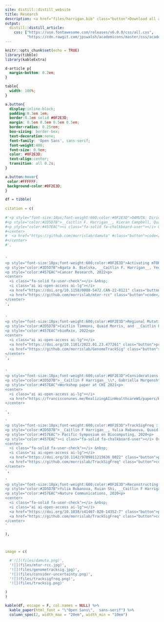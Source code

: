 ```yaml
---
site: distill::distill_website
title: Research
description: <a href="files/harrigan.bib" class="button">Download all as BibTeX</a> <br>  <i class="fa-solid fa-user-check"> </i> Peer reviewed &nbsp;&nbsp; <i class="ai ai-open-access ai-lg"></i> Open access &nbsp;&nbsp; * Indicates equal contribution 
output:
  distill::distill_article:
    css: ["https://use.fontawesome.com/releases/v6.0.0/css/all.css",
          "https://cdn.rawgit.com/jpswalsh/academicons/master/css/academicons.min.css"]
---
```


```r
knitr::opts_chunk$set(echo = TRUE)
library(tibble)
library(kableExtra)
```

```css
d-article p{
  margin-bottom: 0.2em;
}

table{
  width: 100%;
}

a.button{
  display:inline-block;
  padding:0.3em 1em;
  border:0.1em solid #0F2E3D;
  margin: 0.5em 0.5em 0.5em 0.5em;
  border-radius: 0.25rem;
  box-sizing: border-box;
  text-decoration:none;
  font-family: 'Open Sans', sans-serif;
  font-weight:400;
  font-size: 0.9em;
  color: #0F2E3D;
  text-align:center;
  transition: all 0.2s;
}

a.button:hover{
 color:#FFFFFF;
 background-color:#0F2E3D;
}
```


```r
df = tibble(
  
citation = c(
  
#'<p style="font-size:18px;font-weight:600;color:#0F2E3D">DAMUTA: Dirichlet Allocation of Mutations in Cancer<p> 
#<p style="color:#2D5D7B">__Caitlin F. Harrigan__, Kieran Campbell, Quaid Morris, Tyler Funnell<p>
#<p style="color:#457EAC"><i class="fa-solid fa-chalkboard-user"></i> Oral Presentation at CSHL Genome Informatics 2021<p>
#<center>
#  <a href="https://github.com/morrislab/damuta" #class="button">code</a>
#</center>
#',

  
'
<p style="font-size:18px;font-weight:600;color:#0F2E3D">Activating mTOR mutations are detrimental in nutrient-poor conditions<p> 
<p style="color:#2D5D7B">Agata A. Bielska, __Caitlin F. Harrigan__, Yeon Ju Kyung, Quaid Morris, Wilhelm Palm, and Craig B. Thompson<p>
<p style="color:#457EAC">Cancer Research, 2022<p>
<center>
  <i class="fa-solid fa-user-check"></i> &nbsp;
  <i class="ai ai-open-access ai-lg"></i> 
  <a href="https://doi.org/10.1158/0008-5472.CAN-22-0121" class="button">paper</a>
  <a href="https://github.com/morrislab/mtor-rcc" class="button">code</a>
</center>
',


'
<p style="font-size:18px;font-weight:600;color:#0F2E3D">Regional Mutational Signature Activities in Cancer Genomes<p>
<p style="color:#2D5D7B">Caitlin Timmons, Quaid Morris, and __Caitlin F. Harrigan__<p>
<p style="color:#457EAC">bioRxiv, 2022<p>
<center>
  <i class="ai ai-open-access ai-lg"></i>
  <a href="https://doi.org/10.1101/2022.01.23.477261" class="button">preprint</a>
  <a href="https://github.com/morrislab/GenomeTrackSig" class="button">code</a>
</center>
',


'
<p style="font-size:18px;font-weight:600;color:#0F2E3D">Considerations for Visualizing Uncertainty in Clinical Machine Learning Models<p>
<p style="color:#2D5D7B">__Caitlin F Harrigan__\\*, Gabriella Morgenshtern\\*, Anna Goldenberg, and Fanny Chevalier<p>
<p style="color:#457EAC">Workshop paper at CHI 2021<p>
<center>
  <i class="ai ai-open-access ai-lg"></i>
  <a href="https://francisconunes.me/RealizingAIinHealthcareWS/papers/Harrigan2021.pdf" class="button">paper</a>
</center>

',

'
<p style="font-size:18px;font-weight:600;color:#0F2E3D">TrackSigFreq : subclonal reconstructions based on mutation signatures and allele frequencies<p>
<p style="color:#2D5D7B">__Caitlin F Harrigan__, Yulia Rubanova, Quaid Morris, and Alina Selega<p>
<p style="color:#457EAC"> Pacific Symposium on Biocomputing, 2020<p>
<p style="color:#457EAC"><i class="fa-solid fa-chalkboard-user"></i> Oral Presentation at PSB 2020<p>
<center>
  <i class="fa-solid fa-user-check"></i> &nbsp;
  <i class="ai ai-open-access ai-lg"></i>
  <a href="https://doi.org/10.1142/9789811215636_0022" class="button">paper</a>
  <a href="https://github.com/morrislab/TrackSigFreq" class="button">code</a>
</center>
',

'
<p style="font-size:18px;font-weight:600;color:#0F2E3D">Reconstructing evolutionary trajectories of mutation signature activities in cancer using TrackSig<p>
<p style="color:#2D5D7B">Yulia Rubanova, Ruian Shi, __Caitlin F Harrigan__, Roujia Li, Jeff Wintersinger, Nil Sahin, Amit Deshwar, and Quaid Morris<p>
<p style="color:#457EAC">Nature Communications, 2020<p>
<center>
  <i class="fa-solid fa-user-check"></i> &nbsp;
  <i class="ai ai-open-access ai-lg"></i>
  <a href="https://doi.org/10.1038/s41467-020-14352-7" class="button">paper</a>
  <a href="https://github.com/morrislab/TrackSigFreq" class="button">code</a>
</center>
'

),



image = c(

  #'![](files/damuta.png)',
  '![](files/mtor-rcc.jpg)',
  '![](files/genometracksig.jpg)',
  '![](files/consider-uncertainty.png)',
  '![](files/tracksigfreq.png)',
  '![](files/tracksig.png)'

)
)

kable(df, escape = F, col.names = NULL) %>%
  kable_paper(html_font = "\"Open Sans\",  sans-serif") %>%
  column_spec(2, width_max = "20em", width_min = "10em")

```




